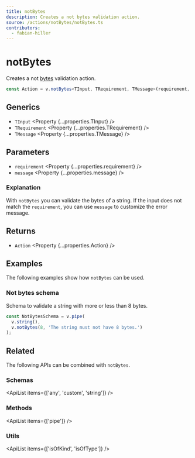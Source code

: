 ```yaml
---
title: notBytes
description: Creates a not bytes validation action.
source: /actions/notBytes/notBytes.ts
contributors:
  - fabian-hiller
---
```



# notBytes

Creates a not [bytes](https://en.wikipedia.org/wiki/Byte) validation action.

```ts
const Action = v.notBytes<TInput, TRequirement, TMessage>(requirement, message);
```

## Generics

- `TInput` <Property {...properties.TInput} />
- `TRequirement` <Property {...properties.TRequirement} />
- `TMessage` <Property {...properties.TMessage} />

## Parameters

- `requirement` <Property {...properties.requirement} />
- `message` <Property {...properties.message} />

### Explanation

With `notBytes` you can validate the bytes of a string. If the input does not match the `requirement`, you can use `message` to customize the error message.

## Returns

- `Action` <Property {...properties.Action} />

## Examples

The following examples show how `notBytes` can be used.

### Not bytes schema

Schema to validate a string with more or less than 8 bytes.

```ts
const NotBytesSchema = v.pipe(
  v.string(),
  v.notBytes(8, 'The string must not have 8 bytes.')
);
```

## Related

The following APIs can be combined with `notBytes`.

### Schemas

<ApiList items={['any', 'custom', 'string']} />

### Methods

<ApiList items={['pipe']} />

### Utils

<ApiList items={['isOfKind', 'isOfType']} />
